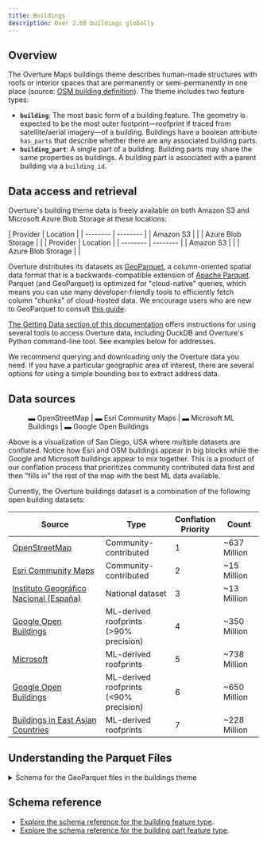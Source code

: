 ```yaml
---
title: Buildings
description: Over 2.6B buildings globally
---
```



## Overview

The Overture Maps buildings theme describes human-made structures with roofs or interior spaces that are permanently or semi-permanently in one place (source: [OSM building definition](https://wiki.openstreetmap.org/wiki/Key:building)). The theme includes two feature types:

- **`building`**: The most basic form of a building feature. The geometry is expected to be the most outer footprint&mdash;roofprint if traced from satellite/aerial imagery&mdash;of a building. Buildings have a boolean attribute `has_parts` that describe whether there are any associated building parts.
- **`building_part`**: A single part of a building. Building parts may share the same properties as buildings. A building part is associated with a parent building via a `building_id`.

## Data access and retrieval

Overture's building theme data is freely available on both Amazon S3 and Microsoft Azure Blob Storage at these locations:

<Tabs>
  <TabItem value="building" label="building" default>
    | Provider | Location |
    | -------- | -------- |
    | Amazon S3 | <QueryBuilder query="s3://overturemaps-us-west-2/release/__OVERTURE_RELEASE/theme=buildings/type=building/*" language="text"></QueryBuilder> |
    | Azure Blob Storage | <QueryBuilder query="https://overturemapswestus2.blob.core.windows.net/release/__OVERTURE_RELEASE/theme=buildings/type=building/*" language="text"></QueryBuilder> |
  </TabItem>
  <TabItem value="building_part" label="building_part">
    | Provider | Location |
    | -------- | -------- |
    | Amazon S3 | <QueryBuilder query="s3://overturemaps-us-west-2/release/__OVERTURE_RELEASE/theme=buildings/type=building_part/*" language="text"></QueryBuilder> |
    | Azure Blob Storage | <QueryBuilder query="https://overturemapswestus2.blob.core.windows.net/release/__OVERTURE_RELEASE/theme=buildings/type=building_part/*" language="text"></QueryBuilder> |
  </TabItem>
</Tabs>

Overture distributes its datasets as [GeoParquet](https://geoparquet.org/), a column-oriented spatial data format that is a backwards-compatible extension of [Apache Parquet](https://parquet.apache.org/). Parquet (and GeoParquet) is optimized for "cloud-native" queries, which means you can use many developer-friendly tools to efficiently fetch column "chunks" of cloud-hosted data. We encourage users who are new to GeoParquet to consult [this guide](https://guide.cloudnativegeo.org/geoparquet/).

[The Getting Data section of this documentation](https://docs.overturemaps.org/getting-data/) offers instructions for using several tools to access Overture data, including DuckDB and Overture's Python command-line tool. See examples below for addresses.

We recommend querying and downloading only the Overture data you need.
If you have a particular geographic area of interest, there are several options for using a simple bounding box to extract address data.


## Data sources

<figure>
  <BuildingsMap></BuildingsMap>
  <!-- <ThemedImage
    alt="Overture buildings in San Diego"
    sources={{
      light: useBaseUrl('/img/guides/buildings/san_diego_buildings_3.jpg'),
      dark: useBaseUrl('/img/guides/buildings/san_diego_buildings_3.jpg'),
    }}
  /> -->
  <figcaption>
  <div style={{'textAlign':'center'}}>
    <span style={{'backgroundColor':'rgb(36,39,47)', padding:2}}>
    <span style={{color:'rgb(194,42,87)'}}>&#x25AC;   <span style={{color:'white'}}>OpenStreetMap | </span></span>
    <span style={{color:'rgb(4,151,188)'}}>&#x25AC;   <span style={{color:'white'}}>Esri Community Maps | </span></span>
    <span style={{color:'rgb(243,175,102)'}}>&#x25AC; <span style={{color:'white'}}>Microsoft ML Buildings | </span></span>
    <span style={{color:'rgb(236,253,188)'}}>&#x25AC; <span style={{color:'white'}}>Google Open Buildings </span></span>
    </span>
  </div>
  </figcaption>
</figure>

Above is a visualization of San Diego, USA where multiple datasets are conflated. Notice how Esri and OSM buildings appear in big blocks while the Google and Microsoft buildings appear to mix together. This is a product of our conflation process that prioritizes community contributed data first and then "fills in" the rest of the map with the best ML data available.

Currently, the Overture buildings dataset is a combination of the following open building datasets:

| Source                     |  Type                 | Conflation <br /> Priority | Count    |
| -------------------------- | --------------------- | -------------------------- | ----------- |
| [OpenStreetMap](//osm.org) | Community-contributed | 1 | ~637 Million |
| [Esri Community Maps](https://communitymaps.arcgis.com/home) | Community-contributed | 2| ~15 Million |
| [Instituto Geográfico Nacional (España)](https://www.ign.es/) | National dataset | 3 | ~13 Million |
| [Google Open Buildings](https://sites.research.google/open-buildings/)| ML-derived roofprints<br />  (&gt;90% precision) | 4 | ~350 Million |
| [Microsoft](https://github.com/microsoft/GlobalMLBuildingFootprints) |ML-derived roofprints  | 5 | ~738 Million |
| [Google Open Buildings](https://sites.research.google/open-buildings/)| ML-derived roofprints<br />  (&lt;90% precision) | 6 |~650 Million |
| [Buildings in East Asian Countries](https://zenodo.org/records/8174931)| ML-derived roofprints<br />  | 7 |~228 Million |

## Understanding the Parquet Files

<details>
        <summary>Schema for the GeoParquet files in the buildings theme</summary>
        <div>
<Tabs>
<TabItem value="building" label="building" default>

| column                 | type    | description |
| ---------------------- | ------- | ------------ |
| id                     | varchar | A feature ID that may be associated with the Global Entity Reference System (GERS) if—and-only-if the feature represents an entity that is part of GERS. |
| geometry               | blob    | A building's geometry is defined as its footprint or roofprint (if traced from aerial/satellite imagery). MUST be a Polygon as defined by GeoJSON schema. |
| bbox                   | struct  | Area defined by two longitudes and two latitudes: latitude is a decimal number between -90.0 and 90.0; longitude is a decimal number between -180.0 and 180.0. |
| version                | integer | Version number of the feature, incremented in each Overture release where the geometry or attributes of this feature changed.
| sources                | struct  | The array of source information for the properties of a given feature. Each source object lists the property in JSON Pointer notation and the dataset from which that specific value originated. |
| subtype                | varchar | A broad category of the building type and purpose. |
| names                  | struct  | The name associated with the feature. The first entry in the array of names must have a "local" language. |
| class                  | varchar | Further delineation of the building's built purpose. |
| level                  | integer | The building feature's Z-order, i.e., stacking order. A Z-order of 0 is ground level. |
| has_parts              | boolean | Flag indicating whether the building has parts. |
| is_underground         | boolean | Whether the entire building or part is completely below ground. This is useful for rendering which typically omits these buildings or styles them differently because they are not visible above ground. This is different than the level column which is used to indicate z-ordering of elements and negative values may be above ground. |
| height                 | double  | Height of the building or part in meters. The height is the distance from the lowest point to the highest point. |
| num_floors             | integer | Number of above-ground floors of the building or part. |
| num_floors_underground | integer | Number of below-ground floors of the building or part.
| min_height             | double  | The height of the bottom part of building in meters. Used if a building or part of building starts above the ground level. |
| min_floor              | integer | The "start" floor of a building or building part. Indicates that the building or part is "floating" and its bottom-most floor is above ground level, usually because it is part of a larger building in which some parts do reach ground level. |
| facade_color           | varchar | The color (name or color triplet) of the facade of a building or building part in hexadecimal. |
| facade_material        | varchar | The outer surface material of building facade. |
| roof_material          | varchar | The outermost material of the roof. |
| roof_shape             | varchar | The shape of the roof. |
| roof_direction         | double  | Bearing of the roof ridge line. |
| roof_orientation       | varchar | Orientation of the roof shape relative to the footprint shape. Either "along" or "across." |
| roof_color             | varchar | The color (name or color triplet) of the roof of a building or building part in hexadecimal. |

</TabItem>
<TabItem value="building_part" label="building_part" default>
| column                 | type    | description |
| ---------------------- | ------- | ------------ |
| id                     | varchar | A feature ID that may be associated with the Global Entity Reference System (GERS) if—and-only-if the feature represents an entity that is part of GERS. |
| geometry               | blob    | A building's geometry is defined as its footprint or roofprint (if traced from aerial/satellite imagery). MUST be a Polygon as defined by GeoJSON schema. |
| bbox                   | struct  | Area defined by two longitudes and two latitudes: latitude is a decimal number between -90.0 and 90.0; longitude is a decimal number between -180.0 and 180.0. |
| version                | integer | Version number of the feature, incremented in each Overture release where the geometry or attributes of this feature changed.
| sources                | struct  | The array of source information for the properties of a given feature. Each source object lists the property in JSON Pointer notation and the dataset from which that specific value originated. |
| names                  | struct  | The name associated with the feature. The first entry in the array of names must have a "local" language. |
| level                  | integer | The building feature's Z-order, i.e., stacking order. A Z-order of 0 is ground level. |
| is_underground         | boolean | Whether the entire building or part is completely below ground. This is useful for rendering which typically omits these buildings or styles them differently because they are not visible above ground. This is different than the level column which is used to indicate z-ordering of elements and negative values may be above ground. |
| height                 | double  | Height of the building or part in meters. The height is the distance from the lowest point to the highest point. |
| num_floors             | integer | Number of above-ground floors of the building or part. |
| num_floors_underground | integer | Number of below-ground floors of the building or part. |
| min_height             | double  | The height of the bottom part of building in meters. Used if a building or part of building starts above the ground level. |
| min_floor              | integer | The "start" floor of a building or building part. Indicates that the building or part is "floating" and its bottom-most floor is above ground level, usually because it is part of a larger building in which some parts do reach ground level. |
| facade_color           | varchar | The color (name or color triplet) of the facade of a building or building part in hexadecimal. |
| facade_material        | varchar | The outer surface material of building facade. |
| roof_material          | varchar | The outermost material of the roof. |
| roof_shape             | varchar | The shape of the roof. |
| roof_direction         | double  | Bearing of the roof ridge line. |
| roof_orientation       | varchar | Orientation of the roof shape relative to the footprint shape. Either "along" or "across." |
| roof_color             | varchar | The color (name or color triplet) of the roof of a building or building part in hexadecimal. |
| building_id            | varchar | The building ID to which this part belongs.|

</TabItem>
</Tabs>
</div>
</details>

## Schema reference

- [Explore the schema reference for the building feature type](/schema/reference/buildings/building).
- [Explore the schema reference for the building part feature type](/schema/reference/buildings/building_part).
